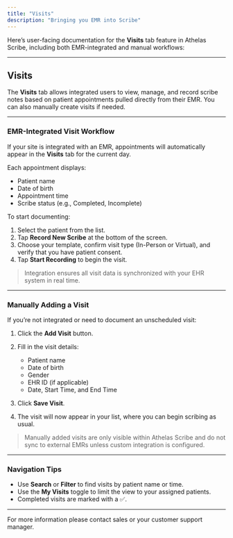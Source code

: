 ```yaml
---
title: "Visits"
description: "Bringing you EMR into Scribe"
---
```


Here’s user-facing documentation for the **Visits** tab feature in Athelas Scribe, including both EMR-integrated and manual workflows:

---

## Visits

The **Visits** tab allows integrated users to view, manage, and record scribe notes based on patient appointments pulled directly from their EMR. You can also manually create visits if needed.

---

### EMR-Integrated Visit Workflow

If your site is integrated with an EMR, appointments will automatically appear in the **Visits** tab for the current day.

Each appointment displays:

* Patient name
* Date of birth
* Appointment time
* Scribe status (e.g., Completed, Incomplete)

To start documenting:

1. Select the patient from the list.
2. Tap **Record New Scribe** at the bottom of the screen.
3. Choose your template, confirm visit type (In-Person or Virtual), and verify that you have patient consent.
4. Tap **Start Recording** to begin the visit.

> Integration ensures all visit data is synchronized with your EHR system in real time.

---

### Manually Adding a Visit

If you’re not integrated or need to document an unscheduled visit:

1. Click the **Add Visit** button.
2. Fill in the visit details:

   * Patient name
   * Date of birth
   * Gender
   * EHR ID (if applicable)
   * Date, Start Time, and End Time
3. Click **Save Visit**.
4. The visit will now appear in your list, where you can begin scribing as usual.

> Manually added visits are only visible within Athelas Scribe and do not sync to external EMRs unless custom integration is configured.

---

### Navigation Tips

* Use **Search** or **Filter** to find visits by patient name or time.
* Use the **My Visits** toggle to limit the view to your assigned patients.
* Completed visits are marked with a ✅.

---

For more information please contact sales or your customer support manager.